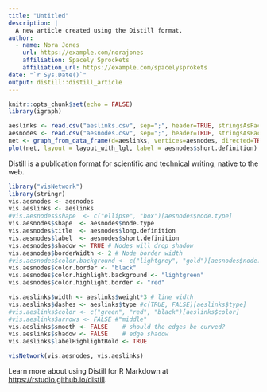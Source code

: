 ```yaml
---
title: "Untitled"
description: |
  A new article created using the Distill format.
author:
  - name: Nora Jones 
    url: https://example.com/norajones
    affiliation: Spacely Sprockets
    affiliation_url: https://example.com/spacelysprokets
date: "`r Sys.Date()`"
output: distill::distill_article
---
```


```r
knitr::opts_chunk$set(echo = FALSE)
library(igraph)

aeslinks <- read.csv("aeslinks.csv", sep=";", header=TRUE, stringsAsFactors = FALSE)
aesnodes <- read.csv("aesnodes.csv", sep=";", header=TRUE, stringsAsFactors = FALSE)
net <- graph_from_data_frame(d=aeslinks, vertices=aesnodes, directed=TRUE)
plot(net, layout = layout_with_lgl, label = aesnodes$short.definition)


```

Distill is a publication format for scientific and technical writing, native to the web. 

```r
library("visNetwork") 
library(stringr)
vis.aesnodes <- aesnodes
vis.aeslinks <- aeslinks
#vis.aesnodes$shape  <- c("ellipse", "box")[aesnodes$node.type]
vis.aesnodes$shape  <- aesnodes$node.type
vis.aesnodes$title  <- aesnodes$long.definition
vis.aesnodes$label  <- aesnodes$short.definition
vis.aesnodes$shadow <- TRUE # Nodes will drop shadow
vis.aesnodes$borderWidth <- 2 # Node border width
#vis.aesnodes$color.background <- c("lightgrey", "gold")[aesnodes$node.type]
vis.aesnodes$color.border <- "black"
vis.aesnodes$color.highlight.background <- "lightgreen"
vis.aesnodes$color.highlight.border <- "red"

vis.aeslinks$width <- aeslinks$weight*3 # line width
vis.aeslinks$dashes <- aeslinks$type #c(TRUE, FALSE)[aeslinks$type]
#vis.aeslinks$color <- c("green", "red", "black")[aeslinks$color]  
#vis.aeslinks$arrows <- FALSE #"middle"
vis.aeslinks$smooth <- FALSE    # should the edges be curved?
vis.aeslinks$shadow <- FALSE    # edge shadow
vis.aeslinks$labelHighlightBold <- TRUE

visNetwork(vis.aesnodes, vis.aeslinks)
```

Learn more about using Distill for R Markdown at <https://rstudio.github.io/distill>.





